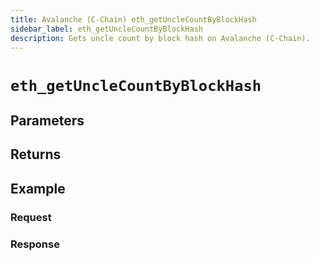 ```yaml
---
title: Avalanche (C-Chain) eth_getUncleCountByBlockHash
sidebar_label: eth_getUncleCountByBlockHash
description: Gets uncle count by block hash on Avalanche (C-Chain).
---
```




# `eth_getUncleCountByBlockHash`

<Description />

## Parameters


<Params />

## Returns


<Returns />

## Example


<Example />

### Request


<Request />

### Response


<Response />
